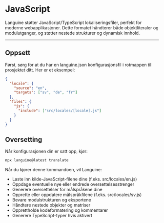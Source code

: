 # JavaScript

Languine støtter JavaScript/TypeScript lokaliseringsfiler, perfekt for moderne webapplikasjoner. Dette formatet håndterer både objektliteraler og modulutganger, og støtter nestede strukturer og dynamisk innhold.

---

## Oppsett

Først, sørg for at du har en languine.json konfigurasjonsfil i rotmappen til prosjektet ditt. Her er et eksempel:

```json
{
  "locale": {
    "source": "en",
    "targets": ["sv", "de", "fr"]
  },
  "files": {
    "js": {
      "include": ["src/locales/[locale].js"]
    }
  }
}
```

## Oversetting

Når konfigurasjonen din er satt opp, kjør:

```bash
npx languine@latest translate
```

Når du kjører denne kommandoen, vil Languine:

- Laste inn kilde-JavaScript-filene dine (f.eks. src/locales/en.js)
- Oppdage eventuelle nye eller endrede oversettelsesstrenger
- Generere oversettelser for målspråkene dine
- Opprette eller oppdatere målspråkfilene (f.eks. src/locales/sv.js)
- Bevare modulstrukturen og eksportene
- Håndtere nestede objekter og matriser
- Opprettholde kodeformatering og kommentarer
- Generere TypeScript-typer hvis aktivert
